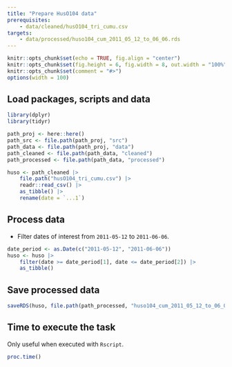 ```yaml
---
title: "Prepare HusO104 data"
prerequisites:
    - data/cleaned/husO104_tri_cumu.csv
targets:
    - data/processed/huso104_cum_2011_05_12_to_06_06.rds
---
```


```r
knitr::opts_chunk$set(echo = TRUE, fig.align = "center")
knitr::opts_chunk$set(fig.height = 6, fig.width = 8, out.width = "100%")
knitr::opts_chunk$set(comment = "#>")
options(width = 100)
```

## Load packages, scripts and data

```r
library(dplyr)
library(tidyr)

path_proj <- here::here()
path_src <- file.path(path_proj, "src")
path_data <- file.path(path_proj, "data")
path_cleaned <- file.path(path_data, "cleaned")
path_processed <- file.path(path_data, "processed")

huso <- path_cleaned |>
    file.path("husO104_tri_cumu.csv") |>
    readr::read_csv() |>
    as_tibble() |>
    rename(date = `...1`)
```

## Process data

- Filter dates of interest from `2011-05-12` to `2011-06-06`.

```r
date_period <- as.Date(c("2011-05-12", "2011-06-06"))
huso <- huso |>
    filter(date >= date_period[1], date <= date_period[2]) |>
    as_tibble()
```

## Save processed data

```r
saveRDS(huso, file.path(path_processed, "huso104_cum_2011_05_12_to_06_06.rds"))
```

## Time to execute the task

Only useful when executed with `Rscript`.

```r
proc.time()
```

